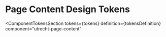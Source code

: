 <!-- @license CC0-1.0 -->


<Meta id="web-component-page-content--design-tokens" title="Web Component/Page Content/Design Tokens" />

# Page Content Design Tokens

<ComponentTokensSection
  tokens={tokens}
  definition={tokensDefinition}
  component="utrecht-page-content"
></ComponentTokensSection>
